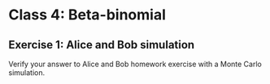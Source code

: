 # Class 4: Beta-binomial

## Exercise 1: Alice and Bob simulation

:::{.exercise #alice-and-bob name="Alice and Bob simulation" .prob}
Verify your answer to Alice and Bob homework exercise with a Monte Carlo simulation.
:::